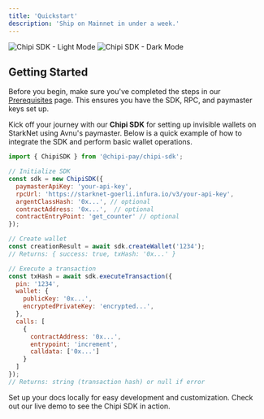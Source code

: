 ```yaml
---
title: 'Quickstart'
description: 'Ship on Mainnet in under a week.'
---
```


<div className="flex justify-center">
  <img
    className="block dark:hidden"
    src="/images/chipi-chunky.png"
    alt="Chipi SDK - Light Mode"
  />
  <img
    className="hidden dark:block"
    src="/images/chipi-chunky.png"
    alt="Chipi SDK - Dark Mode"
  />
</div>

## Getting Started

Before you begin, make sure you've completed the steps in our [Prerequisites](/prerequisites) page. This ensures you have the SDK, RPC, and paymaster keys set up.

Kick off your journey with our **Chipi SDK** for setting up invisible wallets on StarkNet using Avnu's paymaster. Below is a quick example of how to integrate the SDK and perform basic wallet operations.

<CodeGroup>

```js React
import { ChipiSDK } from '@chipi-pay/chipi-sdk';

// Initialize SDK
const sdk = new ChipiSDK({
  paymasterApiKey: 'your-api-key',
  rpcUrl: 'https://starknet-goerli.infura.io/v3/your-api-key',
  argentClassHash: '0x...', // optional
  contractAddress: '0x...',  // optional
  contractEntryPoint: 'get_counter' // optional
});

// Create wallet
const creationResult = await sdk.createWallet('1234');
// Returns: { success: true, txHash: '0x...' }

// Execute a transaction
const txHash = await sdk.executeTransaction({
  pin: '1234',
  wallet: {
    publicKey: '0x...',
    encryptedPrivateKey: 'encrypted...',
  },
  calls: [
    {
      contractAddress: '0x...',
      entrypoint: 'increment',
      calldata: ['0x...']
    }
  ]
});
// Returns: string (transaction hash) or null if error
```
</CodeGroup> 
<CardGroup cols={2}>
 <Card title="Edit Your Docs" icon="pen-to-square" href="https://mintlify.com/docs/quickstart" > 
 Set up your docs locally for easy development and customization. 
 </Card> 
 <Card title="Live Example" icon="eye" href="https://chipi.org/demo" > 
 Check out our live demo to see the Chipi SDK in action. 
 </Card> 
 </CardGroup> 